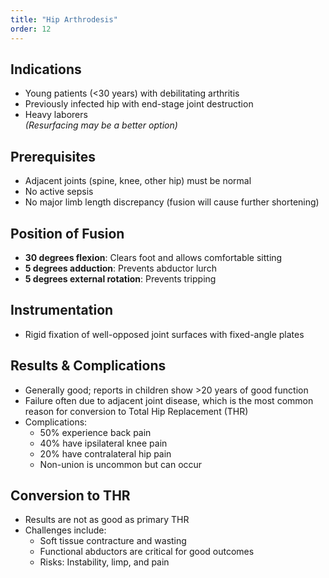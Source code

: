 ```yaml
---
title: "Hip Arthrodesis"
order: 12
---
```


## Indications

-   Young patients (\<30 years) with debilitating arthritis
-   Previously infected hip with end-stage joint destruction
-   Heavy laborers\
    *(Resurfacing may be a better option)*

## Prerequisites

-   Adjacent joints (spine, knee, other hip) must be normal
-   No active sepsis
-   No major limb length discrepancy (fusion will cause further shortening)

## Position of Fusion

-   **30 degrees flexion**: Clears foot and allows comfortable sitting
-   **5 degrees adduction**: Prevents abductor lurch
-   **5 degrees external rotation**: Prevents tripping

## Instrumentation

-   Rigid fixation of well-opposed joint surfaces with fixed-angle plates

## Results & Complications

-   Generally good; reports in children show \>20 years of good function
-   Failure often due to adjacent joint disease, which is the most common reason for conversion to Total Hip Replacement (THR)
-   Complications:
    -   50% experience back pain
    -   40% have ipsilateral knee pain
    -   20% have contralateral hip pain
    -   Non-union is uncommon but can occur

## Conversion to THR

-   Results are not as good as primary THR
-   Challenges include:
    -   Soft tissue contracture and wasting
    -   Functional abductors are critical for good outcomes
    -   Risks: Instability, limp, and pain
